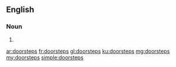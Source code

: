 ==English==

===Noun===
{{head|en|plural}}

# {{plural of|doorstep|lang=en}}

[[ar:doorsteps]]
[[fr:doorsteps]]
[[gl:doorsteps]]
[[ku:doorsteps]]
[[mg:doorsteps]]
[[my:doorsteps]]
[[simple:doorsteps]]